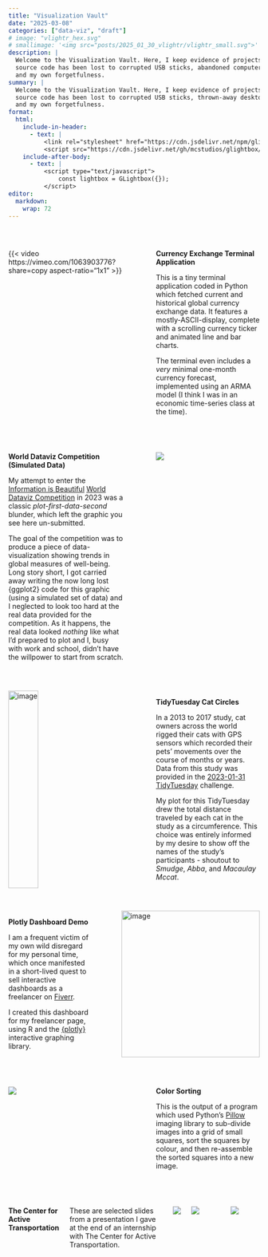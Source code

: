 ```yaml
---
title: "Visualization Vault"
date: "2025-03-08"
categories: ["data-viz", "draft"]
# image: "vlightr_hex.svg"
# smallimage: '<img src="posts/2025_01_30_vlightr/vlightr_small.svg">'
description: |
  Welcome to the Visualization Vault. Here, I keep evidence of projects whose
  source code has been lost to corrupted USB sticks, abandoned computers,
  and my own forgetfulness.
summary: |
  Welcome to the Visualization Vault. Here, I keep evidence of projects whose
  source code has been lost to corrupted USB sticks, thrown-away desktop computers,
  and my own forgetfulness.
format:
  html:
    include-in-header:
      - text: |
          <link rel="stylesheet" href="https://cdn.jsdelivr.net/npm/glightbox/dist/css/glightbox.min.css" />
          <script src="https://cdn.jsdelivr.net/gh/mcstudios/glightbox/dist/js/glightbox.min.js"></script>
    include-after-body:
      - text: |
          <script type="text/javascript">
              const lightbox = GLightbox({});
          </script>
editor:
  markdown: 
    wrap: 72
---
```


<!-- 
Use lightbox for the videos as well, you'll have to do this yourself:
https://github.com/quarto-dev/quarto-cli/discussions/9290

Glightbox docs: https://github.com/biati-digital/glightbox/blob/master/README.md
--->

<!-- 
TODO: Make this into a cute grid with just the thumbnail and short title, then
have the description included when the thing is opened (you have an example in
the Ploty one).
--->

<!-- Stacks each Quarto {.column} on small screens --->

```{=html}
<style>
@media (max-width: 768px) {
  /* Stacks LHS description {.column} ontop of RHS video/image column */
  div.columns {
    display: flex;
    flex-direction: column !important;
  }
  /* Makes sure text appears on top, for {.columns} with text on the right */
  div#reverse.columns {
    display: flex;
    flex-direction: column-reverse !important;
  }
  div.column {
    width: 100% !important;
  }
}

/* General Container Styles */
.img-container,
.img-container-white {
  position: relative;
  display: inline-block;
  overflow: hidden;
}

.img-container img,
.img-container-white img {
  width: 100%;
  height: 100%;
  transition: filter 0.3s ease;
}

.img-container .hover-text,
.img-container-white .hover-text {
  position: absolute;
  top: 50%;
  left: 50%;
  transform: translate(-50%, -50%); /* Center the text */
  opacity: 0; /* Hidden by default */
  color: var(--bs-body-color);
  font-weight: 700;
  z-index: 99; /* Ensures that text appears above the img-container */
  transition: opacity 0.3s ease;
}

.img-container:hover img,
.img-container-white:hover img {
  filter: blur(3px); /* Apply a slight blur to the image */
}

.img-container:hover .hover-text,
.img-container-white:hover .hover-text {
  opacity: 1; /* Show text when hovered */
}

/* Common Overlay Styles */
.img-container::after,
.img-container-white::after {
  content: "";
  position: absolute;
  top: 0;
  left: 0;
  right: 0;
  bottom: 0;
  opacity: 0; /* Hidden by default */
  transition: opacity 0.3s ease;
}

/* Light overlay for .img-container-white */
.img-container-white::after {
  background: rgba(255, 255, 255, 0.4); /* Light overlay */
}

.img-container-white:hover::after {
  opacity: 1; /* Show the light overlay on hover */
}
</style>
```

<!-- Currency Exchange Terminal Application --->
<br>

:::::{.column-page-inset}
:::::{.columns #reverse}

:::{.column width="50%"}
{{< video https://vimeo.com/1063903776?share=copy aspect-ratio="1x1" >}}
:::

:::{.column width="5%"}
:::

:::{.column width="45%"}
**Currency Exchange Terminal Application**

This is a tiny terminal application coded in Python which fetched current and
historical global currency exchange data. It features a mostly-ASCII-display,
complete with a scrolling currency ticker and animated line and bar charts. 

The terminal even includes a *very* minimal one-month currency forecast, implemented 
using an ARMA model (I think I was in an economic time-series class at the time).
:::

:::::
:::::

<!-- World Dataviz Competition --->
<br>

:::::{.column-page-inset}
:::::{.columns}

:::{.column width="50%"}
**World Dataviz Competition (Simulated Data)**

My attempt to enter the [Information is Beautiful](https://informationisbeautiful.net/) [World Dataviz Competition](https://informationisbeautiful.net/2023/the-winners-of-the-world-dataviz-prize-2023/)
in 2023 was a classic *plot-first-data-second* blunder, which left the graphic
you see here un-submitted.

The goal of the competition was to produce a piece of data-visualization showing
trends in global measures of well-being. Long story short, I got carried away 
writing the now long lost {ggplot2} code for this graphic (using a simulated set 
of data) and I neglected to look too hard at the real data provided for the competition. 
As it happens, the real data looked *nothing* like what I'd prepared to plot and 
I, busy with work and school, didn't have the willpower to start from scratch.
:::

:::{.column width="5%"}
:::

:::{.column width="45%"}
![](resources/world_data_plot.svg){.lightbox}
:::

:::::
:::::

<!-- TidyTuesday Cat Circles --->
<br>

:::::{.column-page-inset}
:::::{.columns #reverse}

:::{.column width="50%"}
```{=html}
<a href="resources/cat_circles.png" class="glightbox">
  <div class = "img-container-white">
    <img src="resources/cat_circles.png" alt="image" style = "width: 100%; height: 100%;" />
    <p class = "hover-text">TidyTuesday Cat Circles</p>
  </div>
</a>
```

<!--- ![](resources/cat_circles.png){.lightbox} --->
:::

:::{.column width="5%"}
:::

:::{.column width="45%"}
**TidyTuesday Cat Circles**

In a  2013 to 2017 study, cat owners across the world rigged their cats with GPS
sensors which recorded their pets' movements over the course of months or years.
Data from this study was provided in the [2023-01-31 TidyTuesday](https://github.com/rfordatascience/tidytuesday/tree/main/data/2023/2023-01-31)
challenge.

My plot for this TidyTuesday drew the total distance traveled by each cat in the 
study as a circumference. This choice was entirely informed by my desire to show
off the names of the study's participants - shoutout to *Smudge*, *Abba*, and *Macaulay Mccat*.
:::

:::::
:::::

<!-- Plotly Dashboard Demo --->
<br>

:::::{.column-page-inset}
:::::{.columns}

:::{.column width="35%"}
**Plotly Dashboard Demo**

I am a frequent victim of my own wild disregard for my personal time, which once
manifested in a short-lived quest to sell interactive dashboards as a freelancer 
on [Fiverr](https://www.fiverr.com/). 

I created this dashboard for my freelancer page, using R and the [{plotly}](https://plotly.com/r/) interactive graphing library.
:::

:::{.column width="5%"}
:::

:::{.column width="60%"}
<!-- {{< video https://vimeo.com/1063903950?share=copy >}} --->
```{=html}
<a 
  href="https://vimeo.com/1063903950" 
  class="glightbox" 
  data-glightbox="description: .custom-desc1"
>
  <img src="resources/thumb.jpg" alt="image" style = "width: 100%; height: 100%;"/>
</a>
```

:::{class="glightbox-desc custom-desc1"}
**Plotly Dashboard Demo**

I am a frequent victim of my own wild disregard for my personal time, which once
manifested in a short-lived quest to sell interactive dashboards as a freelancer 
on [Fiverr](https://www.fiverr.com/). 

I created this dashboard for my freelancer page, using R and the [{plotly}](https://plotly.com/r/) interactive graphing library.
:::
:::

:::::
:::::

<!-- Color Sorting --->
<br>

:::::{.column-page-inset}
:::::{.columns #reverse}

:::{.column width="50%"}
![](resources/color_sort.gif)
:::

:::{.column width="5%"}
:::

:::{.column width="45%"}
**Color Sorting**

This is the output of a program which used Python's [Pillow](https://pillow.readthedocs.io/en/stable/) imaging library to sub-divide images into a grid of small squares, sort the squares
by colour, and then re-assemble the sorted squares into a new image.
:::

:::::
:::::

<!-- The Center for Active Transportation --->
<br>

:::::{.column-page-inset}
:::::{.columns}

**The Center for Active Transportation**

These are selected slides from a presentation I gave at the end of an internship
with The Center for Active Transportation.

![](resources/map_1.png)

:::{.column width="50%"}
![](resources/bar_chart_1.png)
:::

:::{.column width="50%"}
![](resources/dumbell.png)
:::

:::::
:::::
